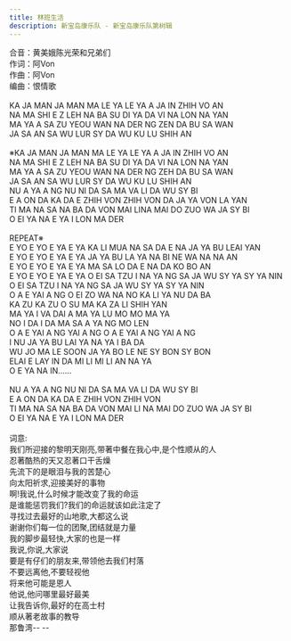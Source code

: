 ```yaml
---
title: 林班生活
description: 新宝岛康乐队 - 新宝岛康乐队第树辑
---
```


合音：黄美娥陈光荣和兄弟们<br />作词：阿Von<br />作曲：阿Von<br />编曲：恨情歌<br /><br />KA JA MAN JA MAN MA LE YA LE YA A JA IN ZHIH VO AN<br />NA MA SHI E Z LEH NA BA SU DI YA DA VI NA LON NA YAN<br />MA YA A SA ZU YEOU WAN NA DER NG ZEN DA BU SA WAN<br />JA SA AN SA WU LUR SY DA WU KU LU SHIH AN<br /><br />※KA JA MAN JA MAN MA LE YA LE YA A JA IN ZHIH VO AN<br />NA MA SHI E Z LEH NA BA SU DI YA DA VI NA LON NA YAN<br />MA YA A SA ZU YEOU WAN NA DER NG ZEH DA BU SA WAN<br />JA SA AN SA WU LUR SY DA WU KU LU SHIH AN<br />NU A YA A NG NU NI DA SA MA VA LI DA WU SY BI<br />E A ON DA KA DA E ZHIH VON ZHIH VON DA JA YA VON LA YAN<br />TI MA NA SA NA BA DA VON MAI LINA MAI DO ZUO WA JA SY BI<br />O EI YA NA E YA I LON MA DER<br /><br />REPEAT※<br />E YO E YO E YA E YA KA LI MUA NA SA DA E NA JA YA BU LEAI YAN<br />E YO E YO E YA E YA JA YA BU LA YA NA BI NE WA NA NA AN<br />E YO E YO E YA E YA MA SA LO DA E NA DA KO BO AN<br />E YO E YO E YA E YA O EI SA TZU I NA YA NG SA JA WU SY YA SY YA NIN<br />O EI SA TZU I NA YA NG SA JA WU SY YA SY YA NIN<br />O A E YAI A NG O EI ZO WA NA NO KA LI YA NU DA BA<br />KA ZU KA ZU O SU MA KA ZA LI SHIH YAN<br />MA YA I VA DAI A MA YA LU MO MO MA YA<br />NO I DA I DA MA SA A YA NG MO LEN<br />O A E YAI A NG YAI A NG O A E YAI A NG YAI A NG<br />I NU JA YA BU LAI YA NA YA I BA DA<br />WU JO MA LE SOON JA YA BO LE NE SY BON SY BON<br />ELAI E LAY IN DA MI LI MI LI AN NA YA<br />O E YA NA IN......<br /><br />NU A YA A NG NU NI DA SA MA VA LI DA WU SY BI<br />E A ON DA KA DA E ZHIH VON ZHIH VON<br />TI MA NA SA NA BA DA VON MAI LI NA MAI DO ZUO WA JA SY BI<br />O EI YA NA E YA I LON MA DER<br /><br />词意:<br />我们所迎接的黎明天刚亮,带著中餐在我心中,是个性顺从的人<br />忍著酷热的天又忍著口干舌燥<br />先流下的是眼泪与我的苦楚心<br />向太阳祈求,迎接美好的事物<br />啊!我说,什么时候才能改变了我的命运<br />是谁能惩罚我们?我们的命运就该如此注定了<br />寻找过去最好的山地歌,大都这么说<br />谢谢你们每一位的团聚,团结就是力量<br />我的脚步最轻快,大家的也是一样<br />我说,你说,大家说<br />要是有仔们的朋友来,带领他去我们村落<br />不要远离他,不要轻视他<br />将来他可能是恩人<br />他说,他问哪里最好最美<br />让我告诉你,最好的在高士村<br />顺从著老故事的教导<br />那鲁湾-- --